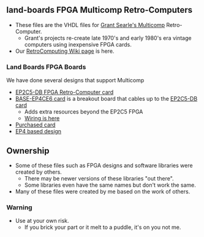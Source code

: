 == land-boards FPGA Multicomp Retro-Computers ==

* These files are the VHDL files for [http://searle.hostei.com/grant/Multicomp/index.html Grant Searle's Multicomp] Retro-Computer.
** Grant's projects re-create late 1970's and early 1980's era vintage computers using inexpensive FPGA cards.
* Our [http://land-boards.com/blwiki/index.php?title=RetroComputing RetroComputing Wiki page] is here.

=== Land Boards FPGA Boards ===

We have done several designs that support Multicomp

* [http://land-boards.com/blwiki/index.php?title=EP2C5-DB EP2C5-DB FPGA Retro-Computer card]
* [http://land-boards.com/blwiki/index.php?title=BASE-EP4CE6 BASE-EP4CE6 card] is a breakout board that cables up to the [http://land-boards.com/blwiki/index.php?title=EP2C5-DB EP2C5-DB card]
** Adds extra resources beyond the EP2C5 FPGA
** [http://land-boards.com/blwiki/index.php?title=Retro-Computer_Map_EP2_to_EP4_card Wiring is here]
* [http://land-boards.com/blwiki/index.php?title=Cyclone_IV_FPGA_EP4CE6E22C8N_Development_Board_USB_V2 Purchased card]
* [http://land-boards.com/blwiki/index.php?title=RETRO-EP4CE6 EP4 based design] 

== Ownership ==

* Some of these files such as FPGA designs and software libraries were created by others.
** There may be newer versions of these libraries "out there".
** Some libraries even have the same names but don't work the same.
* Many of these files were created by me based on the work of others.

=== Warning ===

* Use at your own risk.
** If you brick your part or it melt to a puddle, it's on you not me.
